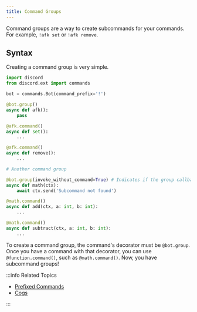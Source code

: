 ---
title: Command Groups
---

Command groups are a way to create subcommands for your commands. For example, `!afk set` or `!afk
remove`.

## Syntax

Creating a command group is very simple.

```python title="Command Groups Example"
import discord
from discord.ext import commands

bot = commands.Bot(command_prefix='!')

@bot.group()
async def afk():
    pass

@afk.command()
async def set():
    ...

@afk.command()
async def remove():
    ...

# Another command group

@bot.group(invoke_without_command=True) # Indicates if the group callback should begin parsing and invocation only if no subcommand was found.
async def math(ctx):
    await ctx.send('Subcommand not found')

@math.command()
async def add(ctx, a: int, b: int):
    ...

@math.command()
async def subtract(ctx, a: int, b: int):
    ...
```

To create a command group, the command's decorator must be `@bot.group`. Once you have a command with
that decorator, you can use `@function.command()`, such as `@math.command()`. Now, you have subcommand
groups!

<!-- Waiting for slash command groups in Pycord -->

:::info Related Topics

-   [Prefixed Commands](./prefixed-commands.mdx)
-   [Cogs](../../popular-topics/cogs)

:::
